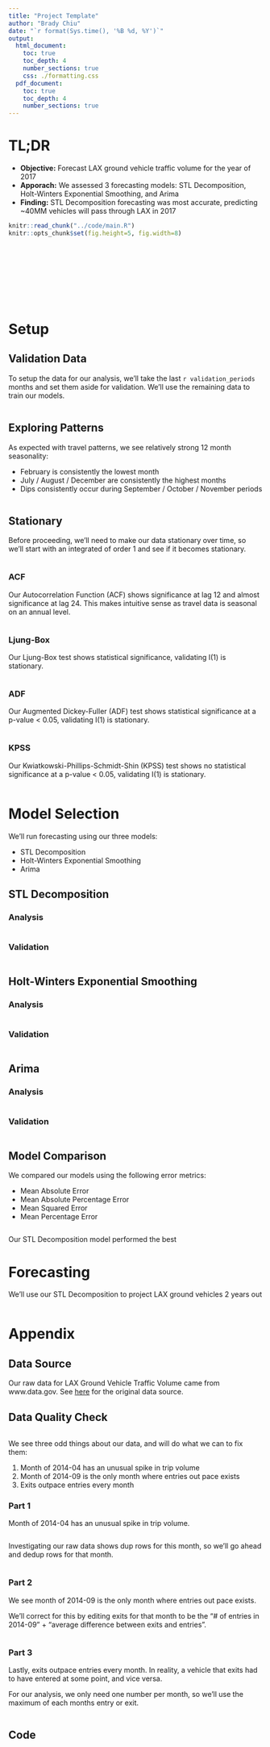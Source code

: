 ```yaml
---
title: "Project Template"
author: "Brady Chiu"
date: "`r format(Sys.time(), '%B %d, %Y')`"
output: 
  html_document:
    toc: true
    toc_depth: 4
    number_sections: true
    css: ./formatting.css
  pdf_document:
    toc: true
    toc_depth: 4
    number_sections: true
---
```


# TL;DR

* __Objective:__ Forecast LAX ground vehicle traffic volume for the year of 2017
* __Apporach:__ We assessed 3 forecasting models: STL Decomposition, Holt-Winters Exponential Smoothing, and Arima  
* __Finding:__ STL Decomposition forecasting was most accurate, predicting ~40MM vehicles will pass through LAX in 2017

```r
knitr::read_chunk("../code/main.R")
knitr::opts_chunk$set(fig.height=5, fig.width=8)
```
```r
```
```r
```
```r
```
```r
```
```r
```
```r
```
```r
```
```r
```
```r
```

# Setup

## Validation Data

To setup the data for our analysis, we'll take the last `r validation_periods` months and set them aside for validation. We'll use the remaining data to train our models.

```r
```

## Exploring Patterns

As expected with travel patterns, we see relatively strong 12 month seasonality:

* February is consistently the lowest month  
* July / August / December are consistently the highest months  
* Dips consistently occur during September / October / November periods  

```r
```

## Stationary

Before proceeding, we'll need to make our data stationary over time, so we'll start with an integrated of order 1 and see if it becomes stationary.

```r
```

### ACF

Our Autocorrelation Function (ACF) shows significance at lag 12 and almost significance at lag 24. This makes intuitive sense as travel data is seasonal on an annual level.

```r
```

### Ljung-Box

Our Ljung-Box test shows statistical significance, validating I(1) is stationary.

```r
```

### ADF

Our Augmented Dickey-Fuller (ADF) test shows statistical significance at a p-value < 0.05, validating I(1) is stationary.

```r
```

### KPSS

Our Kwiatkowski-Phillips-Schmidt-Shin (KPSS) test shows no statistical significance at a p-value < 0.05, validating I(1) is stationary.

```r
```

# Model Selection

We'll run forecasting using our three models:

* STL Decomposition  
* Holt-Winters Exponential Smoothing  
* Arima  

## STL Decomposition

### Analysis

```r
```

### Validation

```r
```

## Holt-Winters Exponential Smoothing

### Analysis

```r
```

### Validation

```r
```

## Arima

### Analysis

```r
```

### Validation

```r
```

## Model Comparison

We compared our models using the following error metrics:  

* Mean Absolute Error  
* Mean Absolute Percentage Error  
* Mean Squared Error    
* Mean Percentage Error  

```r
```

Our STL Decomposition model performed the best

# Forecasting

We'll use our STL Decomposition to project LAX ground vehicles 2 years out

```r
```

# Appendix

## Data Source

Our raw data for LAX Ground Vehicle Traffic Volume came from www.data.gov. See [here](https://catalog.data.gov/dataset/los-angeles-international-airport-ground-vehicle-traffic-volume-cb231) for the original data source.

## Data Quality Check

```r
```

We see three odd things about our data, and will do what we can to fix them:

1.  Month of 2014-04 has an unusual spike in trip volume
2.  Month of 2014-09 is the only month where entries out pace exists
3.  Exits outpace entries every month

### Part 1

Month of 2014-04 has an unusual spike in trip volume.

```r
```

Investigating our raw data shows dup rows for this month, so we'll go ahead and dedup rows for that month.

```r
```

### Part 2

We see month of 2014-09 is the only month where entries out pace exists.

We'll correct for this by editing exits for that month to be the "# of entries in 2014-09" + "average difference between exits and entries".

```r
```

### Part 3

Lastly, exits outpace entries every month. In reality, a vehicle that exits had to have entered at some point, and vice versa. 

For our analysis, we only need one number per month, so we'll use the maximum of each months entry or exit.

```r
```

## Code
```r
```
```r
```
```r
```
```r
```
```r
```
```r
```
```r
```
```r
```
```r
```
```r
```
```r
```
```r
```
```r
```
```r
```
```r
```
```r
```
```r
```
```r
```
```r
```
```r
```
```r
```
```r
```
```r
```